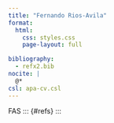 ```yaml
---
title: "Fernando Rios-Avila"
format:
  html:
    css: styles.css
    page-layout: full

bibliography: 
  - refx2.bib
nocite: |
  @*
csl: apa-cv.csl
---
```

FAS
::: {#refs}
:::